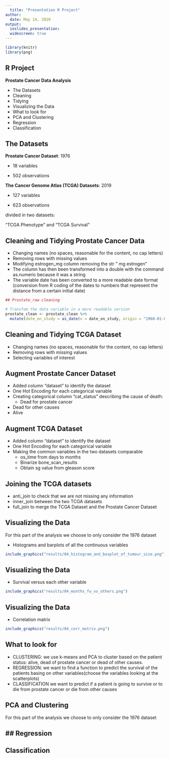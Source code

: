 ```yaml
---
  title: "Presentation R Project"
author:
  date: May 14, 2020
output:
  ioslides_presentation:
  widescreen: true
---
```

  
  ```r
library(knitr)
library(png)
```


## R Project

**Prostate Cancer Data Analysis**
  
  - The Datasets
- Cleaning
- Tidying
- Visualizing the Data
- What to look for
- PCA and Clustering
- Regression
- Classification

## The Datasets

**Prostate Cancer Dataset**: 1976

- 18 variables

- 502 observations

**The Cancer Genome Atlas (TCGA) Datasets**: 2019

- 127 variables

- 623 observations

divided in two datasets:
  
  "TCGA Phenotype" and "TCGA Survival"

## Cleaning and Tidying Prostate Cancer Data
- Changing names (no spaces, reasonable for the content, no cap letters)
- Removing rows with missing values
- Modifying estrogen_mg column removing the str " mg estrogen"
- The column has then been transformed into a double with the command as.numeric because it was a string
- The variable date has been converted to a more readable date format (conversion from R coding of the dates to numbers that represent the distance from a certain initial date)
```r
## Prostate_raw cleaning

# Transfom the data variable in a more readable version
prostate_clean <- prostate_clean %>%
  mutate(date_on_study = as_date(x = date_on_study, origin = "1960-01-01"))
```
## Cleaning and Tidying TCGA Dataset
- Changing names (no spaces, reasonable for the content, no cap letters)
- Removing rows with missing values
- Selecting variables of interest

## Augment Prostate Cancer Dataset
- Added column "dataset" to identify the dataset
- One Hot Encoding for each categorical variable 
- Creating categorical column "cat_status" describing the cause of death: 
  - Dead for prostate cancer
- Dead for other causes
- Alive

<!-- (The information we want to get from the data is the division between the patients that died for prostate cancer, for other causes and the ones that are still alive, we don't care about the distinction between the other causes of death) -->

## Augment TCGA Dataset
- Added column "dataset" to identify the dataset
- One Hot Encoding for each categorical variable 
- Making the common variables in the two datasets comparable
    - os_time from days to months
    - Binarize bone_scan_results
    - Obtain sg value from gleason score

## Joining the TCGA datasets
- anti_join to check that we are not missing any information 
- inner_join between the two TCGA datasets 
- full_join to merge the TCGA Dataset and the Prostate Cancer Dataset

## Visualizing the Data
For this part of the analysis we choose to only consider the 1976 dataset

- Histograms and barplots of all the continuous variables

```r

include_graphics("results/04_histogram_and_boxplot_of_tumour_size.png")
```

## Visualizing the Data

- Survival versus each other variable 

```r
include_graphics("results/04_months_fu_vs_others.png")
```

## Visualizing the Data

- Correlation matrix

```r
include_graphics("results/04_corr_matrix.png")
```

## What to look for

- CLUSTERING: we use k-means and PCA to cluster based on the patient status: alive, dead of prostate cancer or dead of other causes. 
- REGRESSION: we want to find a function to predict the survival of the patients basing on other variables(choose the variables looking at the scatterplots)
- CLASSIFICATION we want to predict if a patient is going to survive or to die from prostate cancer or die from other causes 

## PCA and Clustering

For this part of the analysis we choose to only consider the 1976 dataset




## Regression
-
## Classification




